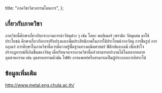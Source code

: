 
  title: "ภาควิชาวิศวกรรมโลหการ",
};

<MajorHeader major={Major.ALL[6]} />

## เกี่ยวกับภาควิชา

ภาควิชานี้ศึกษาเกี่ยวกับกระบวนการนำวัสดุต่าง ๆ เช่น โลหะ พอลิเมอร์ เซรามิก วัสดุผสม มาใช้ประโยชน์ ศึกษาเกี่ยวกับการปรับปรุงและเพิ่มประสิทธิภาพในการใช้ประโยชน์จากวัสดุ การขึ้นรูป การถลุงแร่ การศึกษาในภาควิชานี้ควรมีความรู้พื้นฐานทางคณิตศาสตร์ ฟิสิกส์และเคมี เพื่อเข้าใจปรากฏการณ์ที่เกิดขึ้นของวัสดุ เมื่อเรียนจบจากภาควิชานี้แล้วสามารถทำงานได้ในหลากหลายอุตสาหกรรม เช่น อุตสาหกรรมน้ำมัน ไฟฟ้า การแพทย์หรือสามารถเป็นผู้ประกอบการอิสระได้

## ข้อมูลเพิ่มเติม

<a href="http://www.metal.eng.chula.ac.th/" target="_blank">
  http://www.metal.eng.chula.ac.th/
</a>
